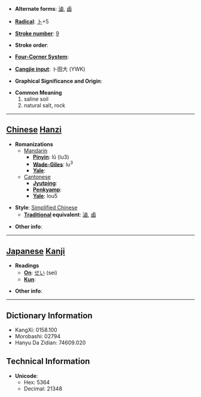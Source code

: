 * '''Alternate forms''': [[滷]], [[鹵]]

* '''[[Wiktionary:Chinese radical index| Radical]]''': [[Wiktionary:Chinese radical index 卜|卜]]+5

* '''[[Wiktionary:Chinese total strokes index|Stroke number]]''': [[Wiktionary:Chinese total strokes index 9|9]]

* '''Stroke order''': 

* '''[[Wiktionary:Chinese four corner index|Four-Corner System]]''': 

* '''[[Wiktionary:Chinese Cangjie index|Cangjie input]]''': 卜田大 (YWK)

* '''Graphical Significance and Origin''': 

* '''Common Meaning'''
*#saline soil
*# natural salt, rock


----

== [[Chinese]] [[Hanzi]] ==

* '''Romanizations'''
** [[Mandarin]]
*** '''[[Pinyin]]''': lǔ (lu3)
*** '''[[Wade-Giles]]''': lu<sup>3</sup>
*** '''[[Yale]]''': 
**[[Cantonese]]
***'''[[Jyutping]]''':
***'''[[Penkyamp]]''': 
***'''[[Yale]]''': lou5

* '''Style''': [[Simplified Chinese]] 
** '''[[Traditional Chinese|Traditional]] equivalent''': [[滷]], [[鹵]]

* '''Other info''': 

----

== [[Japanese]] [[Kanji]] ==

* '''Readings'''
** '''[[On]]''': [[せい]] (sei)
** '''[[Kun]]''': 

* '''Other info''':  

----

== Dictionary Information ==

* KangXi: 0158.100
* Morobashi: 02794
* Hanyu Da Zidian: 74609.020

== Technical Information ==

* '''Unicode''':
** Hex: 5364
** Decimal: 21348